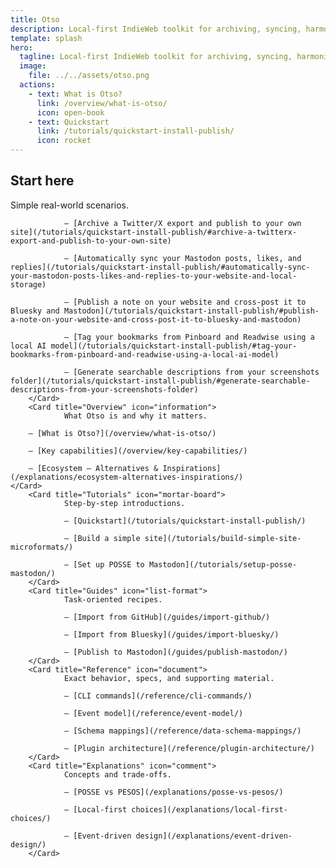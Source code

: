 ```yaml
---
title: Otso
description: Local-first IndieWeb toolkit for archiving, syncing, harmonizing, and publishing your internet trails and streams.
template: splash
hero:
  tagline: Local-first IndieWeb toolkit for archiving, syncing, harmonizing, and publishing your internet trails and streams.
  image:
    file: ../../assets/otso.png
  actions:
    - text: What is Otso?
      link: /overview/what-is-otso/
      icon: open-book
    - text: Quickstart
      link: /tutorials/quickstart-install-publish/
      icon: rocket
---
```



## Start here

<CardGrid stagger>
        <Card title="Quickstarts" icon="rocket">
                Simple real-world scenarios.

                – [Archive a Twitter/X export and publish to your own site](/tutorials/quickstart-install-publish/#archive-a-twitterx-export-and-publish-to-your-own-site)

                – [Automatically sync your Mastodon posts, likes, and replies](/tutorials/quickstart-install-publish/#automatically-sync-your-mastodon-posts-likes-and-replies-to-your-website-and-local-storage)

                – [Publish a note on your website and cross-post it to Bluesky and Mastodon](/tutorials/quickstart-install-publish/#publish-a-note-on-your-website-and-cross-post-it-to-bluesky-and-mastodon)

                – [Tag your bookmarks from Pinboard and Readwise using a local AI model](/tutorials/quickstart-install-publish/#tag-your-bookmarks-from-pinboard-and-readwise-using-a-local-ai-model)

                – [Generate searchable descriptions from your screenshots folder](/tutorials/quickstart-install-publish/#generate-searchable-descriptions-from-your-screenshots-folder)
        </Card>
        <Card title="Overview" icon="information">
                What Otso is and why it matters.
		
		– [What is Otso?](/overview/what-is-otso/)
		
		– [Key capabilities](/overview/key-capabilities/)

		– [Ecosystem — Alternatives & Inspirations](/explanations/ecosystem-alternatives-inspirations/)
	</Card>
        <Card title="Tutorials" icon="mortar-board">
                Step‑by‑step introductions.

                – [Quickstart](/tutorials/quickstart-install-publish/)

                – [Build a simple site](/tutorials/build-simple-site-microformats/)

                – [Set up POSSE to Mastodon](/tutorials/setup-posse-mastodon/)
        </Card>
        <Card title="Guides" icon="list-format">
                Task‑oriented recipes.

                – [Import from GitHub](/guides/import-github/)

                – [Import from Bluesky](/guides/import-bluesky/)

                – [Publish to Mastodon](/guides/publish-mastodon/)
        </Card>
        <Card title="Reference" icon="document">
                Exact behavior, specs, and supporting material.

                – [CLI commands](/reference/cli-commands/)

                – [Event model](/reference/event-model/)

                – [Schema mappings](/reference/data-schema-mappings/)

                – [Plugin architecture](/reference/plugin-architecture/)
        </Card>
        <Card title="Explanations" icon="comment">
                Concepts and trade‑offs.

                – [POSSE vs PESOS](/explanations/posse-vs-pesos/)

                – [Local‑first choices](/explanations/local-first-choices/)

                – [Event‑driven design](/explanations/event-driven-design/)
        </Card>
</CardGrid>
